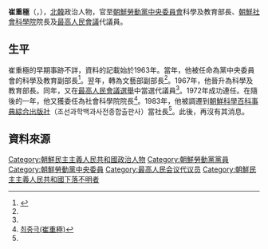 {{noteTA
|G1=Country
|1=zh:北朝鮮; zh-cn:朝鲜; zh-tw:朝鮮; zh-hk:朝鮮; zh-sg:朝鲜;
}}

'''崔重極'''（{{lang-ko|최중극}}，{{bd|？||？||}}），[[北韓|北韓]]政治人物，官至[[朝鮮勞動黨中央委員會|朝鮮勞動黨中央委員會]]科學及教育部長、[[朝鮮社會科學院|朝鮮社會科學院]]院長及[[最高人民會議|最高人民會議]]代議員。

==生平==
崔重極的早期事跡不詳，資料的記載始於1963年。當年，他被任命為黨中央委員會的科學及教育副部長<ref name="cybernk">{{Cite web |url=http://www.cybernk.net/infoText/InfoHumanDetail.aspx?rightType=3&SearchSubject=null&SearchSubject=null&SearchSubject=null&SearchSubject=null&SearchSubject=null&SearchSubject=null&SearchSubject=null&SearchSubject=null&SearchSubject=null&SearchSubject=null&SearchSubject=null&SearchSubject=null&SearchSubject=null&SearchSubject=null&SearchAdminst=null&SearchAdminst=null&SearchAdminst=null&SearchAdminst=null&SearchAdminst=null&SearchAdminst=null&SearchAdminst=null&SearchAdminst=null&SearchAdminst=null&SearchAdminst=null&SearchAdminst=null&SearchAdminst=null&SearchAdminst=null&SearchAdminst=null&SearchSubject=null&SearchAdminst=null&SearchSubject=null&SearchAdminst=null&schword=&cp=3&mc=EJ0902&hid=EJ090200230048&direct=1&SearchSubject=null&SearchAdminst=null |title=최중극(崔重極) |access-date=2014-02-15 |archive-date=2020-04-03 |archive-url=https://web.archive.org/web/20200403095544/http://www.cybernk.net/infoText/InfoHumanDetail.aspx?rightType=3&SearchSubject=null&SearchSubject=null&SearchSubject=null&SearchSubject=null&SearchSubject=null&SearchSubject=null&SearchSubject=null&SearchSubject=null&SearchSubject=null&SearchSubject=null&SearchSubject=null&SearchSubject=null&SearchSubject=null&SearchSubject=null&SearchAdminst=null&SearchAdminst=null&SearchAdminst=null&SearchAdminst=null&SearchAdminst=null&SearchAdminst=null&SearchAdminst=null&SearchAdminst=null&SearchAdminst=null&SearchAdminst=null&SearchAdminst=null&SearchAdminst=null&SearchAdminst=null&SearchAdminst=null&SearchSubject=null&SearchAdminst=null&SearchSubject=null&SearchAdminst=null&schword=&cp=3&mc=EJ0902&hid=EJ090200230048&direct=1&SearchSubject=null&SearchAdminst=null |dead-url=no }}</ref>。翌年，轉為文藝部副部長<ref name="cybernk"/>。1967年，他晉升為科學及教育部長。同年，又在[[1967年朝鮮民主主義人民共和國最高人民會議選舉|最高人民會議選舉]]中當選代議員<ref name="cybernk"/>。1972年成功連任。在隨後的一年，他又獲委任為社會科學院院長<ref name="daum">[http://100.daum.net/yearbook/view.do?id=67398 최중극(崔重極)]{{dead link|date=2017年12月 |bot=InternetArchiveBot |fix-attempted=yes }}</ref>。1983年，他被調遷到[[朝鮮科學百科事典綜合出版社|朝鮮科學百科事典綜合出版社]]（조선과학백과사전종합출판사）當社長<ref name="daum"/>。此後，再沒有其消息。

==資料來源==
{{reflist}}


[[Category:朝鮮民主主義人民共和國政治人物|Category:朝鮮民主主義人民共和國政治人物]]
[[Category:朝鮮勞動黨黨員|Category:朝鮮勞動黨黨員]]
[[Category:朝鮮勞動黨中央委員|Category:朝鮮勞動黨中央委員]]
[[Category:最高人民会议代议员|Category:最高人民会议代议员]]
[[Category:朝鮮民主主義人民共和國下落不明者|Category:朝鮮民主主義人民共和國下落不明者]]